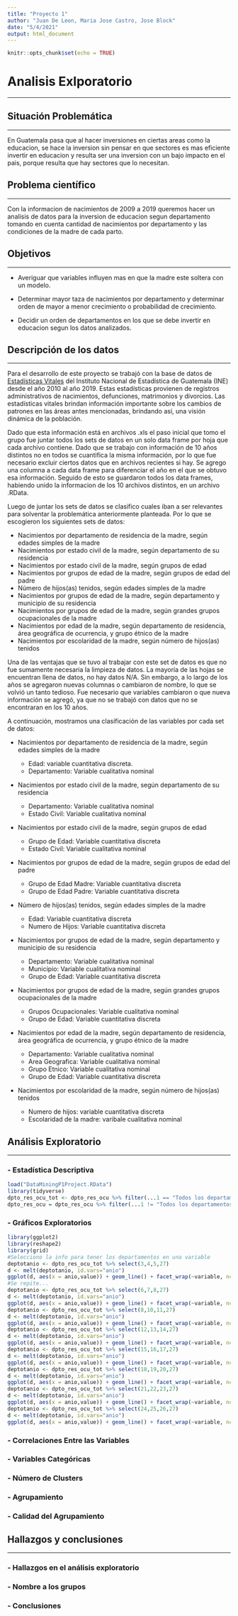 ```yaml
---
title: "Proyecto 1"
author: "Juan De Leon, Maria Jose Castro, Jose Block"
date: "5/4/2021"
output: html_document
---
```


```r
knitr::opts_chunk$set(echo = TRUE)
```
# Analisis Exlporatorio
***

## Situación  Problemática
***
En Guatemala pasa que al hacer inversiones en ciertas areas como la educacion, se hace la inversion sin pensar en que sectores es mas eficiente invertir en educacion y resulta ser una inversion con un bajo impacto en el pais, porque resulta que hay sectores que lo necesitan.

## Problema científico
***
Con la informacion de nacimientos de 2009 a 2019 queremos hacer un analisis de datos para la inversion de educacion segun departamento tomando en cuenta cantidad de nacimientos por departamento y las condiciones de la madre de cada parto.

## Objetivos
***
- Averiguar que variables influyen mas en que la madre este soltera con un modelo.

- Determinar mayor taza de nacimientos por departamento y determinar orden de mayor a menor crecimiento o probabilidad de crecimiento.

- Decidir un orden de departamentos en los que se debe invertir en educacion segun los datos analizados.

## Descripción  de  los  datos
***

  Para el desarrollo de este proyecto se trabajó con la base de datos de [Estadísticas Vitales](https://www.ine.gob.gt/ine/vitales/) del Instituto Nacional de Estadística de Guatemala (INE) desde el año 2010 al año 2019. Estas estadísticas provienen de registros administrativos de nacimientos, defunciones, matrimonios y divorcios. Las estadísticas vitales brindan información importante sobre los cambios de patrones en las áreas antes mencionadas, brindando así, una visión dinámica de la población.
  
  
  Dado que esta información está en archivos .xls el paso inicial que tomo el grupo fue juntar todos los sets de datos en un solo data frame por hoja que cada archivo contiene. Dado que se trabajo con información de 10 años distintos no en todos se cuantifica la misma información, por lo que fue necesario excluir ciertos datos que en archivos recientes si hay. Se agrego una columna a cada data frame para diferenciar el año en el que se obtuvo esa información. Seguido de esto se guardaron todos los data frames, habiendo unido la informacion de los 10 archivos distintos, en un archivo .RData.
  
  
  Luego de juntar los sets de datos se clasifico cuales iban a ser relevantes para solventar la problemática anteriormente planteada. Por lo que se escogieron los siguientes sets de datos: 


*	Nacimientos por departamento de residencia de la madre, según edades simples de la madre
*	Nacimientos por estado civil de la madre, según departamento de su residencia
*	Nacimientos por estado civil de la madre, según grupos de edad
*	Nacimientos por grupos de edad de la madre, según grupos de edad del padre
*	Número de hijos(as) tenidos, según edades simples de la madre
*	Nacimientos por grupos de edad de la madre, según departamento y municipio de su residencia
*	Nacimientos por grupos de edad de la madre, según grandes grupos ocupacionales de la madre
*	Nacimientos por edad de la madre, según departamento de residencia, área geográfica de ocurrencia, y grupo étnico de la madre
*	Nacimientos por escolaridad de la madre, según número de hijos(as) tenidos

  
  Una de las ventajas que se tuvo al trabajar con este set de datos es que no fue sumamente necesaria la limpieza de datos. La mayoría de las hojas se encuentran llena de datos, no hay datos N/A. Sin embargo, a lo largo de los años se agregaron nuevas columnas o cambiaron de nombre, lo que se volvió un tanto tedioso. Fue necesario que variables cambiaron o que nueva información se agregó, ya que no se trabajó con datos que no se encontraran en los 10 años.

A continuación, mostramos una clasificación de las variables por cada set de datos:

*	Nacimientos por departamento de residencia de la madre, según edades simples de la madre

    * Edad: variable cuantitativa discreta.
    * Departamento: Variable cualitativa nominal

*	Nacimientos por estado civil de la madre, según departamento de su residencia
    
    * Departamento: Variable cualitativa nominal
    * Estado Civil: Variable cualitativa nominal
    
*	Nacimientos por estado civil de la madre, según grupos de edad

    * Grupo de Edad: Variable cuantitativa discreta
    * Estado Civil: Variable cualitativa nominal

*	Nacimientos por grupos de edad de la madre, según grupos de edad del padre

    * Grupo de Edad Madre: Variable cuantitativa discreta
    * Grupo de Edad Padre: Variable cuantitativa discreta

*	Número de hijos(as) tenidos, según edades simples de la madre

    * Edad: Variable cuantitativa discreta
    * Numero de Hijos: Variable cuantitativa discreta

*	Nacimientos por grupos de edad de la madre, según departamento y municipio de su residencia

    * Departamento: Variable cualitativa nominal
    * Municipio: Variable cualitativa nominal
    * Grupo de Edad: Variable cuantitativa discreta

*	Nacimientos por grupos de edad de la madre, según grandes grupos ocupacionales de la madre

    * Grupos Ocupacionales: Variable cualitativa nominal
    * Grupo de Edad: Variable cuantitativa discreta

*	Nacimientos por edad de la madre, según departamento de residencia, área geográfica de ocurrencia, y grupo étnico de la madre

    * Departamento: Variable cualitativa nominal
    * Area Geografica: Variable cualitativa nominal
    * Grupo Etnico: Variable cualitativa nominal
    * Grupo de Edad: Variable cuantitativa discreta

*	Nacimientos por escolaridad de la madre, según número de hijos(as) tenidos

    * Numero de hijos: variable cuantitativa discreta
    * Escolaridad de la madre: varibale cualitativa nominal

## Análisis Exploratorio
***
### - Estadística Descriptiva
```r
load("DataMiningP1Project.RData")
library(tidyverse)
dpto_res_ocu_tot <- dpto_res_ocu %>% filter(...1 == "Todos los departamentos")
dpto_res_ocu = dpto_res_ocu %>% filter(...1 != "Todos los departamentos")
```

### - Gráficos  Exploratorios
```r
library(ggplot2)
library(reshape2)
library(grid)
#Selecciono la info para tener los departamentos en una variable
deptotanio <- dpto_res_ocu_tot %>% select(3,4,5,27)
d <- melt(deptotanio, id.vars="anio")
ggplot(d, aes(x = anio,value)) + geom_line() + facet_wrap(~variable, ncol = 1, scales = "free")
#Se repite...
deptotanio <- dpto_res_ocu_tot %>% select(6,7,8,27)
d <- melt(deptotanio, id.vars="anio")
ggplot(d, aes(x = anio,value)) + geom_line() + facet_wrap(~variable, ncol = 1, scales = "free")
deptotanio <- dpto_res_ocu_tot %>% select(8,10,11,27)
d <- melt(deptotanio, id.vars="anio")
ggplot(d, aes(x = anio,value)) + geom_line() + facet_wrap(~variable, ncol = 1, scales = "free")
deptotanio <- dpto_res_ocu_tot %>% select(12,13,14,27)
d <- melt(deptotanio, id.vars="anio")
ggplot(d, aes(x = anio,value)) + geom_line() + facet_wrap(~variable, ncol = 1, scales = "free")
deptotanio <- dpto_res_ocu_tot %>% select(15,16,17,27)
d <- melt(deptotanio, id.vars="anio")
ggplot(d, aes(x = anio,value)) + geom_line() + facet_wrap(~variable, ncol = 1, scales = "free")
deptotanio <- dpto_res_ocu_tot %>% select(18,19,20,27)
d <- melt(deptotanio, id.vars="anio")
ggplot(d, aes(x = anio,value)) + geom_line() + facet_wrap(~variable, ncol = 1, scales = "free")
deptotanio <- dpto_res_ocu_tot %>% select(21,22,23,27)
d <- melt(deptotanio, id.vars="anio")
ggplot(d, aes(x = anio,value)) + geom_line() + facet_wrap(~variable, ncol = 1, scales = "free")
deptotanio <- dpto_res_ocu_tot %>% select(24,25,26,27)
d <- melt(deptotanio, id.vars="anio")
ggplot(d, aes(x = anio,value)) + geom_line() + facet_wrap(~variable, ncol = 1, scales = "free")
```

### - Correlaciones  Entre  las  Variables
### - Variables Categóricas
### - Número de Clusters
### - Agrupamiento
### - Calidad del Agrupamiento

## Hallazgos y conclusiones
***
### - Hallazgos en el análisis exploratorio
### - Nombre a los grupos
### - Conclusiones